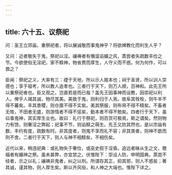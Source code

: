 ```yaml
---
---
---
```

title: 六十五、议祭祀
---



问：圣王立郊庙，重祭祀者，将以展诚敬而事鬼神乎？将欲裨教化而利生人乎？

又问：近者敬失于鬼，祭祀以淫。禳祷者有僭滥谄媚之风，蒸尝者失疏数丰俭之节。今欲使俗无淫祀，家不黩神，物省费而厚生，人守义而不惑。何为何作，可以救之？

臣闻：祭祀之义，大率有三：禋于天地，所以示人报本也；祠于圣贤，所以训人崇德也；享于祖考，所以教人追孝也。三者行于天下，则万人顺，百神和。此先王所以重祭祀者也。臣又观之，岂直若是而已哉？盖先王因事神而设教，因崇祀以利人。俾乎人竭其诚，物尽其美。美致于鬼，则利归于人焉。故阜其牲牷，则牛羊不得不蕃矣。丰其黍稷，则仓廪不得不实矣。美其祭服，则布帛不得不精矣。不畜者无牲，不田者无盛，则游惰者不得不惩矣，勤本者不得不勉矣。四者行于天下，虽曰事鬼神，其实厚生业也。故曰：礼行于祭祀，则百货可极焉，斯之谓矣。然则物力有馀，则奢淫之弊起；祀事不节，则谄黩之萌生。先王又防其然也，是以宗庙有数，丰约有度，疏数有时。非其度者，则鬼不享而礼不容；非其类者，则神不歆而刑不舍。二者行于天下，则人与神不相黩矣，不相伤矣。

近代以来，稍违祀典：或礼物失于奢俭，或巫史假于淫昏。追远者昧从生之文，徼福者有媚神之祭。虽未甚弊，亦宜禁之。伏惟陛下：崇设人防，申明国典。蒸尝不经者，示之以礼；禳祷非鬼者，纠之以刑。所谓存其正，抑其邪，则人不惑矣；著其诚，谨其物，则人厚生矣。斯以齐风俗，和人神之大端也。惟陛下详之。